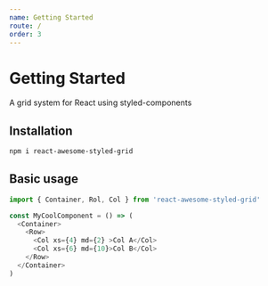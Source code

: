 ```yaml
---
name: Getting Started
route: /
order: 3
---
```


# Getting Started

A grid system for React using styled-components

## Installation

```bash
npm i react-awesome-styled-grid
```

## Basic usage

```js
import { Container, Rol, Col } from 'react-awesome-styled-grid'

const MyCoolComponent = () => (
  <Container>
    <Row>
      <Col xs={4} md={2} >Col A</Col>
      <Col xs={6} md={10}>Col B</Col>
    </Row>
  </Container>
)
```
